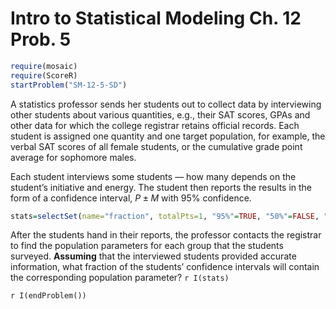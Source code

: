 Intro to Statistical Modeling Ch. 12 Prob. 5
========================================================
```r
require(mosaic)
require(ScoreR)
startProblem("SM-12-5-SD")
```
A statistics professor sends her students out to collect data by interviewing other students about various quantities, e.g., their SAT scores, GPAs and other
data for which the college registrar retains official records.  Each student is
assigned one quantity and one target population, for example, the verbal SAT scores of all female students, or the cumulative grade point average for sophomore males.

Each student interviews some students --- how many depends on the student's initiative and energy.  The student then reports the results in the form of a confidence interval, $P \pm M$ with 95% confidence.

```r
stats=selectSet(name="fraction", totalPts=1, "95%"=TRUE, "50%"=FALSE, "5%"=FALSE, "Can't tell, it depends on how much data each student collected."=FALSE, "Can't tell, the students each looked at different quantities, not all of them at the same quantity."=FALSE)
```
After the students hand in their reports, the professor contacts the registrar to find the population parameters for each group that the students surveyed.  **Assuming** that the interviewed students provided accurate information, what fraction of the students' confidence intervals will contain the corresponding population parameter? `r I(stats)`

`r I(endProblem())`